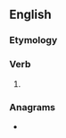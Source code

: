 ==English==

===Etymology===
{{suffix|en|hurt|est}}

===Verb===
{{head|en|verb form|cat2=verb simple past forms|cat3=second-person singular forms}}

# {{en-archaic second-person singular of|hurt}}

===Anagrams===
* {{anagrams|en|a=ehrsttu|Hutters|hutters|shutter}}